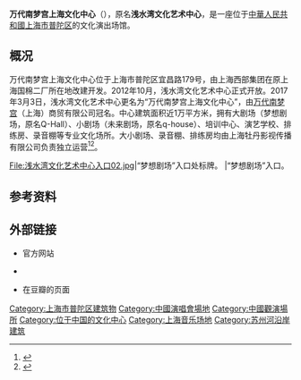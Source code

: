 {{Infobox building
| building_name       = 万代南梦宫上海文化中心<br><small>BANDAI NAMCO SHANGHAI BASE</small>
| native_building_name= 
| alternate_names     =浅水湾文化艺术中心
| image               =浅水湾文化艺术中心.jpg
| caption             = 万代南梦宫上海文化中心
| map_type            = 
| altitude            = 
| building_type       = 
| architectural_style = 
| structural_system   = 
| cost                = 
| ren_cost            =
| location            = {{CHN}}[[上海市|上海市]][[普陀区_(上海市)|普陀区]]宜昌路179号
| address             = 
| client              = 
| owner               = 上海西部企业（集团）有限公司
| current_tenants     = 
| landlord            = 
| coordinates         = {{coord|31|15|19.74|N|121|26|47.32|E|type:landmark_region:CN}}
| start_date          = 
| completion_date     = 
| inauguration_date   =2012年10月
| renovation_date     = 
| demolition_date     = 
| destruction_date    = 
| height              = 
| diameter            = 
| other_dimensions    = 
| floor_count         = 
| floor_area          = 约10,000m²
| main_contractor     = 
| architect           = 
| architecture_firm   = 
| structural_engineer = 
| services_engineer   = 
| civil_engineer      = 
| other_designers     = 
| quantity_surveyor   = 
| awards              = 
| ren_architect       =
| ren_firm            =
| ren_str_engineer    = 
| ren_serv_engineer   = 
| ren_civ_engineer    = 
| ren_oth_designers   = 
| ren_qty_surveyor    = 
| ren_awards          = 
| references          = 
}}
'''万代南梦宫上海文化中心'''（{{lang-en|BANDAI NAMCO SHANGHAI BASE}}），原名'''浅水湾文化艺术中心'''，是一座位于[[中華人民共和國|中華人民共和國]][[上海市|上海市]][[普陀区_(上海市)|普陀区]]的文化演出场馆。

==概况==
万代南梦宫上海文化中心位于上海市普陀区宜昌路179号，由上海西部集团在原上海国棉二厂所在地改建开发。2012年10月，浅水湾文化艺术中心正式开放。2017年3月3日，浅水湾文化艺术中心更名为“万代南梦宫上海文化中心”，由[[万代南梦宫|万代南梦宫]]（上海）商贸有限公司冠名。中心建筑面积近1万平方米，拥有大剧场（梦想剧场，原名Q-Hall）、小剧场（未来剧场，原名q-house）、培训中心、演艺学校、排练房、录音棚等专业文化场所。大小剧场、录音棚、排练房均由上海牡丹影视传播有限公司负责独立运营<ref>{{cite news|author=李佳佳|title=“万代南梦宫上海”将冠名上海“浅水湾文化艺术中心”|url=http://www.sh.chinanews.com/whty/2017-01-20/17917.shtml|accessdate=2017-03-05|agency=中国新闻网|date=2017-01-20|archive-date=2019-02-18|archive-url=https://web.archive.org/web/20190218174527/http://www.sh.chinanews.com/whty/2017-01-20/17917.shtml|dead-url=no}}</ref><ref>{{cite news|title=万代南梦宫上海文化中心正式亮相，二次元娱乐正式拉开帷幕|url=http://www.9game.cn/news/1601298.html|accessdate=2017-03-05|publisher=九游|date=2017-03-03|archive-date=2019-02-18|archive-url=https://web.archive.org/web/20190218174527/http://www.9game.cn/news/1601298.html|dead-url=no}}</ref>。

<gallery>
File:浅水湾文化艺术中心入口02.jpg|“梦想剧场”入口处标牌。
|“梦想剧场”入口。

</gallery>

==参考资料==
{{reflist}}

==外部链接==
*{{URL|http://www.bnshbase.com/|万代南梦宫上海文化中心}}官方网站
*{{Sinaweibo|1006062881125210|万代南梦宫上海文化中心}}
*{{URL|https://site.douban.com/187956/|万代南梦宫上海文化中心}}在豆瓣的页面

[[Category:上海市普陀区建筑物|Category:上海市普陀区建筑物]]
[[Category:中國演唱會場地|Category:中國演唱會場地]]
[[Category:中國觀演場所|Category:中國觀演場所]]
[[Category:位于中国的文化中心|Category:位于中国的文化中心]]
[[Category:上海音乐场地|Category:上海音乐场地]]
[[Category:苏州河沿岸建筑|Category:苏州河沿岸建筑]]